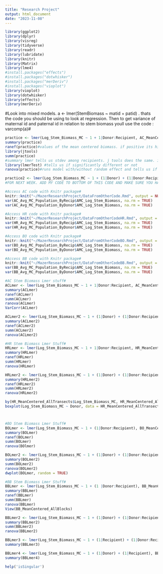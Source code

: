 ```yaml
---
title: "Research Project"
output: html_document
date: "2023-11-08"
---
```


```r
library(ggplot2)
library(dplyr)
library(visreg)
library(tidyverse)
library(readr)
library(lubridate)
library(knitr)
library(Matrix)
library(lme4)
#install.packages("effects")
#install.packages("dotwhisker")
#install.packages("merDeriv")
#install.packages("vioplot")
library(vioplot)
library(dotwhisker)
library(effects)
library(merDeriv)

```




#Look into mixed models. a \<- lmer(StemBiomass \~ matid + patid) . thats the code you should be using to look at regression. Then to get variance of maternal id and paternal id in relation to stem biomass youll use the code : varcomp(a)\#

```r
practice <- lmer(Log_Stem_Biomass_MC ~ 1 + 1|Donor:Recipient, AC_MeanCentered_AllTransects)
summary(practice)
ranef(practice)#values of the mean centered biomass. if positive its higher then mean of biomass#
library(jtools)
summ(practice)
#summary lmer tells us stdev among recipients. j tools does the same. if the values is the same tis just more reassuring ICC in jtools tells us how similar they are to one another. higher the value, more similar recipients within donor. Being within the same donor, recipients are necessarily close to each other. If value is 1, then all the recipients are very similar#
library(lmerTest) #tells us if significantly different or not
ranova(practice)#runs model with/without random effect and tells us if running model with effect explains more variation in stembiomass then without effect# In this case the value (0.002239) is showing including the effect explains more then 0. Running ranova tells us whether each of the random effects(if more then one) is signifcantly more then 0. if value is less then .05 then it is significant.

practice2 <- lmer(Log_Stem_Biomass_MC ~ 1 + (1|Donor) + (1|Donor:Recipient), AC_MeanCentered_AllTransects)
#FOR NEXT WEEK. ADD MY CODE TO BOTTOM OF THIS CODE AND MAKE SURE YOU HAVE PROPER DATA SETS SO THEY WORK(IDN TO DO THIS), RUN LMER MODELS).
```

```r
#Access AC code with Knitr package#
knitr::knit("~/MazerResearchProject/DataFromOtherCode.Rmd", output = NULL)
var(AC_Avg_MC_Population_ByRecip$AMC_Log_Stem_Biomass, na.rm = TRUE)
var(AC_Avg_MC_Population_ByDonor$AMC_Log_Stem_Biomass, na.rm = TRUE)
```

```r
#Access HR code with Knitr package#
knitr::knit("~/MazerResearchProject/DataFromOtherCodeHR.Rmd", output = NULL)
var(HR_Avg_MC_Population_ByRecip$AMC_Log_Stem_Biomass, na.rm = TRUE)
var(HR_Avg_MC_Population_ByDonor$AMC_Log_Stem_Biomass, na.rm = TRUE)
```

```r
#Access BO code with Knitr package#
knitr::knit("~/MazerResearchProject/DataFromOtherCodeBO.Rmd", output = NULL)
var(BO_Avg_MC_Population_ByRecip$AMC_Log_Stem_Biomass, na.rm = TRUE)
var(BO_Avg_MC_Population_ByDonor$AMC_Log_Stem_Biomass, na.rm = TRUE)
```

```r
#Access BB code with Knitr package#
knitr::knit("~/MazerResearchProject/DataFromOtherCodeBB.Rmd", output = NULL)
var(BB_Avg_MC_Population_ByRecip$AMC_Log_Stem_Biomass, na.rm = TRUE)
var(BB_Avg_MC_Population_ByDonor$AMC_Log_Stem_Biomass, na.rm = TRUE)
```

```r
#AC Stem Biomass Lmer stuff#
ACLmer <- lmer(Log_Stem_Biomass_MC ~ 1 + 1|Donor:Recipient, AC_MeanCentered_AllTransects)
summary(ACLmer)
ranef(ACLmer)
summ(ACLmer)
ranova(ACLmer)
VarCorr(ACLmer)

ACLmer2 <- lmer(Log_Stem_Biomass_MC ~ 1 + (1|Donor) + (1|Donor:Recipient), AC_MeanCentered_AllTransects)
summary(ACLmer2)
ranef(ACLmer2)
summ(ACLmer2)
ranova(ACLmer2)

#HR Stem Biomass Lmer Stuff#
HRLmer <- lmer(Log_Stem_Biomass_MC ~ 1 + 1|Donor:Recipient, HR_MeanCentered_AllTransects)
summary(HRLmer)
ranef(HRLmer)
summ(HRLmer)
ranova(HRLmer)

HRLmer2 <- lmer(Log_Stem_Biomass_MC ~ 1 + (1|Donor) + (1|Donor:Recipient), HR_MeanCentered_AllTransects)
summary(HRLmer2)
ranef(HRLmer2)
summ(HRLmer2)
ranova(HRLmer2)

by(HR_MeanCentered_AllTransects$Log_Stem_Biomass_MC, HR_MeanCentered_AllTransects$Donor, summary)
boxplot(Log_Stem_Biomass_MC ~ Donor, data = HR_MeanCentered_AllTransects)



#BO Stem Biomass Lmer Stuff#
BOLmer <- lmer(Log_Stem_Biomass_MC ~ 1 + (1|Donor:Recipient), BO_MeanCentered_AllTransects)
summary(BOLmer)
ranef(BOLmer)
summ(BOLmer)
ranova(BOlmer)

BOLmer2 <- lmer(Log_Stem_Biomass_MC ~ 1 + (1|Donor) + (1|Donor:Recipient), BO_MeanCentered_AllTransects)
summary(BOLmer2)
summ(BOLmer2)
ranova(BOLmer2)
dwplot(BOLmer, random = TRUE)

#BB Stem Biomass Lmer Stuff#
BBLmer <- lmer(Log_Stem_Biomass_MC ~ 1 + (1 |Donor:Recipient), BB_MeanCentered_AllBlocks)
summary(BBLmer)
ranef(BBLmer)
summ(BBLmer)
ranova(BBLmer)
View(BB_MeanCentered_AllBlocks)

BBLmer2 <- lmer(Log_Stem_Biomass_MC ~ 1 + (1|Donor) + (1|Donor:Recipient), BB_MeanCentered_AllBlocks)
summary(BBLmer2)
summ(BBLmer2)
ranova(BBLmer2)

BBLmer3 <- lmer(Log_Stem_Biomass_MC ~ 1 + (1|Recipient) + (1|Donor:Recipient), BB_MeanCentered_AllBlocks)
summary(BBLmer3)

BBLmer4 <- lmer(Log_Stem_Biomass_MC ~ 1 + (1|Donor) + (1|Recipient), BB_MeanCentered_AllBlocks)
summary(BBLmer4)

help('isSingular')
```